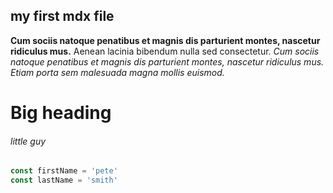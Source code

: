 ## my first mdx file

**Cum sociis natoque penatibus et magnis dis parturient montes, nascetur ridiculus mus.** Aenean lacinia bibendum nulla sed consectetur. _Cum sociis natoque penatibus et magnis dis parturient montes, nascetur ridiculus mus. Etiam porta sem malesuada magna mollis euismod._

# Big heading

###### little guy

<div className="code">

```js
const firstName = 'pete'
const lastName = 'smith'
```
</div>